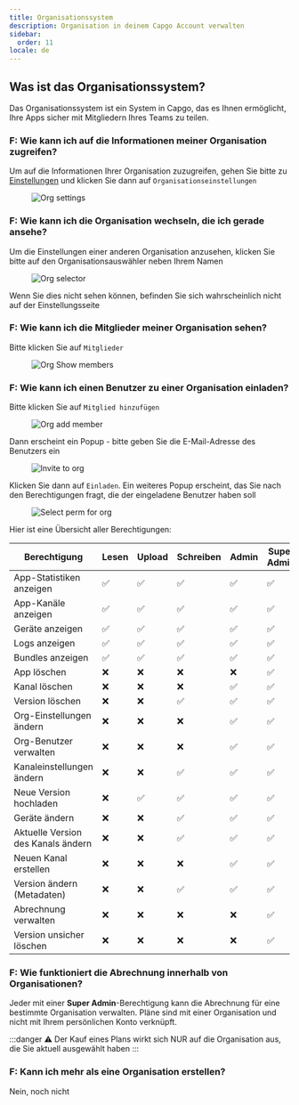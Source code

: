 ```yaml
---
title: Organisationssystem
description: Organisation in deinem Capgo Account verwalten
sidebar:
  order: 11
locale: de
---
```


## Was ist das Organisationssystem?

Das Organisationssystem ist ein System in Capgo, das es Ihnen ermöglicht, Ihre Apps sicher mit Mitgliedern Ihres Teams zu teilen.

### F: Wie kann ich auf die Informationen meiner Organisation zugreifen?

Um auf die Informationen Ihrer Organisation zuzugreifen, gehen Sie bitte zu [Einstellungen](/docs/webapp/settings/#how-to-get-to-the-settings-page) und klicken Sie dann auf `Organisationseinstellungen`

<figure><img style="margin-left: auto; margin-right: auto" src="/orgs-settings.webp" alt="Org settings" /><figcaption></figcaption></figure>

### F: Wie kann ich die Organisation wechseln, die ich gerade ansehe?

Um die Einstellungen einer anderen Organisation anzusehen, klicken Sie bitte auf den Organisationsauswähler neben Ihrem Namen

<figure><img style="margin-left: auto; margin-right: auto" src="/org-selector.webp" alt="Org selector" /><figcaption></figcaption></figure>

Wenn Sie dies nicht sehen können, befinden Sie sich wahrscheinlich nicht auf der Einstellungsseite

### F: Wie kann ich die Mitglieder meiner Organisation sehen?

Bitte klicken Sie auf `Mitglieder`
<figure><img style="margin-left: auto; margin-right: auto" src="/org-show-members.webp" alt="Org Show members" /><figcaption></figcaption></figure>

### F: Wie kann ich einen Benutzer zu einer Organisation einladen?

Bitte klicken Sie auf `Mitglied hinzufügen`
<figure><img style="margin-left: auto; margin-right: auto" src="/orgs-add-member.webp" alt="Org add member" /><figcaption></figcaption></figure>

Dann erscheint ein Popup - bitte geben Sie die E-Mail-Adresse des Benutzers ein

<figure><img style="margin-left: auto; margin-right: auto" src="/invite-to-org-email-enter.webp" alt="Invite to org" /><figcaption></figcaption></figure>

Klicken Sie dann auf `Einladen`. Ein weiteres Popup erscheint, das Sie nach den Berechtigungen fragt, die der eingeladene Benutzer haben soll

<figure><img style="margin-left: auto; margin-right: auto" src="/select-perm-orgs.webp" alt="Select perm for org" /><figcaption></figcaption></figure>

Hier ist eine Übersicht aller Berechtigungen:

| Berechtigung                      | Lesen | Upload | Schreiben | Admin | Super Admin |
|-----------------------------------|-------|---------|-----------|--------|-------------|
| App-Statistiken anzeigen          |   ✅   |    ✅    |     ✅     |    ✅    |      ✅      |
| App-Kanäle anzeigen               |   ✅   |    ✅    |     ✅     |    ✅    |      ✅      |
| Geräte anzeigen                   |   ✅   |    ✅    |     ✅     |    ✅    |      ✅      |
| Logs anzeigen                     |   ✅   |    ✅    |     ✅     |    ✅    |      ✅      |
| Bundles anzeigen                  |   ✅   |    ✅    |     ✅     |    ✅    |      ✅      |
| App löschen                       |   ❌   |    ❌    |     ❌     |    ❌    |      ✅      |
| Kanal löschen                     |   ❌   |    ❌    |     ❌     |    ✅    |      ✅      |
| Version löschen                   |   ❌   |    ❌    |     ✅     |    ✅    |      ✅      |
| Org-Einstellungen ändern         |   ❌   |    ❌    |     ❌     |    ✅    |      ✅      |
| Org-Benutzer verwalten           |   ❌   |    ❌    |     ❌     |    ✅    |      ✅      |
| Kanaleinstellungen ändern        |   ❌   |    ❌    |     ✅     |    ✅    |      ✅      |
| Neue Version hochladen           |   ❌   |    ✅    |     ✅     |    ✅    |      ✅      |
| Geräte ändern                    |   ❌   |    ❌    |     ✅     |    ✅    |      ✅      |
| Aktuelle Version des Kanals ändern |   ❌   |    ❌    |     ✅     |    ✅    |      ✅      |
| Neuen Kanal erstellen            |   ❌   |    ❌    |     ❌     |    ✅    |      ✅      |
| Version ändern (Metadaten)       |   ❌   |    ❌    |     ✅     |    ✅    |      ✅      |
| Abrechnung verwalten             |   ❌   |    ❌    |     ❌     |    ❌    |      ✅      |
| Version unsicher löschen        |   ❌   |    ❌    |     ❌     |    ❌    |      ✅      |

### F: Wie funktioniert die Abrechnung innerhalb von Organisationen?

Jeder mit einer **Super Admin**-Berechtigung kann die Abrechnung für eine bestimmte Organisation verwalten.
Pläne sind mit einer Organisation und nicht mit Ihrem persönlichen Konto verknüpft.

:::danger
⚠️ Der Kauf eines Plans wirkt sich NUR auf die Organisation aus, die Sie aktuell ausgewählt haben
:::

### F: Kann ich mehr als eine Organisation erstellen?

Nein, noch nicht